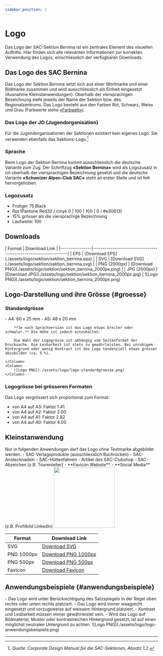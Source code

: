 ```yaml
---
sidebar_position: 1
---
```


# Logo
Das Logo der SAC-Sektion Bernina ist ein zentrales Element des visuellen Auftritts. Hier finden sich alle relevanten Informationen zur korrekten Verwendung des Logos, einschliesslich der verfügbaren Downloads.


## Das Logo des SAC Bernina
Das Logo der Sektion Bernina setzt sich aus einer Wortmarke und einer Bildmarke zusammen und wird ausschliesslich als Einheit eingesetzt (Ausnahme Kleinstanwendungen). Oberhalb der viersprachigen Bezeichnung steht jeweils der Name der Sektion bzw. des Regionalzentrums. Das Logo besteht aus den Farben Rot, Schwarz, Weiss und Grau (Farbwerte siehe [«Farbwelt»](./farbwelt)).


### Das Logo der JO (Jugendorganisation)
Für die Jugendorganisationen der Sektionen existiert kein eigenes Logo. Sie verwenden ebenfalls das Sektions-Logo.[^1]


### Sprache
Beim Logo der Sektion Bernina kommt ausschliesslich die deutsche Variante zum Zug. Der Schriftzug **«Sektion Bernina»** wird als Logozusatz in rot oberhalb der viersprachigen Bezeichnung gesetzt und die deutsche Variante **«Schweizer Alpen-Club SAC»** steht an erster Stelle und ist fett hervorgehoben.


### Logozusatz
- Frutiger 75 Black
- Rot (Pantone Red32 / cmyk 0 | 100 | 100 | 0 / #e30613)
- 15% grösser als die viersprachige Bezeichnung
- Laufweite: 100


## Downloads

<Columns> 
    <Columns> 
        <Column className='text--left'>
            | Format         | Download Link                                                   |
            |----------------|-----------------------------------------------------------------|
            | EPS            | [Download EPS](./assets/logo/sektion/sektion_bernina.eps)          |
            | SVG            | [Download SVG](./assets/logo/sektion/sektion_bernina.svg)          |
            | PNG (2000px)   | [Download PNG](./assets/logo/sektion/sektion_bernina_2000px.png) |
            | JPG (2000px)   | [Download JPG](./assets/logo/sektion/sektion_bernina_2000px.jpg) |
        </Column>
        <Column className='text--center'>
            ![Logo PNG](./assets/logo/sektion/sektion_bernina_2000px.png)
        </Column>
    </Columns>
</Columns>


## Logo-Darstellung und ihre Grösse {#groesse}

### Standardgrösse
<Columns> 
    <Column className='text--left'>
        - A4: 60 x 25 mm
        - A5: 48 x 20 mm

        **Je nach Sprachversion ist das Logo etwas breiter oder schmaler.** Die Höhe ist jedoch einzuhalten.

        Die Wahl der Logogrösse ist abhängig vom Seitenformat der Drucksache. Die Lesbarkeit ist stets zu gewährleisten. Bei unruhigem Hintergrund oder wenig Kontrast ist das Logo tendenziell etwas grösser abzubilden (ca. 5 %).

    </Column>
    <Column>
        ![Logo PNG](./assets/logo/logo-standardgroesse.png)
    </Column>
</Columns>



### Logogrösse bei grösseren Formaten
Das Logo vergrössert sich proportional zum Format:
- von A4 auf A3: Faktor 1.41
- von A4 auf A2: Faktor 2.00
- von A4 auf A1: Faktor 2.82
- von A4 auf A0: Faktor 4.00


## Kleinstanwendung
<Columns> 
    <Column className='text--left'>
        Nur in folgenden Anwendungen darf das Logo ohne Textmarke abgebildet werden.
        - SAC-Verlagsprodukte (ausschliesslich Buchrücken)
        - SAC-Anstecknadeln
        - SAC-Hüttenfahnen
        - Artikel des SAC-Clubshop
        - SAC-Abzeichen (z.B. Tourenleiter)
        - **Favicon Website**
        - **Social Media** (z.B. Profilbild LinkedIn)
    </Column>
    <Column className="text--right">
    <img
        src={require('./assets/logo/kleinstanwendung/logo_1000px.png').default}
        width="200"
        />
    </Column>
</Columns> 



| Format      | Download Link                                                |
|-------------|--------------------------------------------------------------|
| SVG         | [Download SVG](./assets/logo/kleinstanwendung/logo.svg)         |
| PNG 1000px  | [Download PNG 1000px](./assets/logo/kleinstanwendung/logo_1000px.png) |
| PNG 500px   | [Download PNG 500px](./assets/logo/kleinstanwendung/logo_500px.png)   |
| Favicon     | [Download Favicon](./assets/logo/kleinstanwendung/favicon.ico)  |



## Anwendungsbeispiele {#anwendungsbeispiele}
<Columns> 
    <Column className='text--left'>
        - Das Logo wird unter Berücksichtigung des Satzspiegels in der Regel oben rechts oder unten rechts platziert.
        - Das Logo wird immer waagrecht eingesetzt und vorzugsweise auf weissem Hintergrund platziert.
        - Kontrast und Lesbarkeit müssen immer gewährleistet sein. 
        - Wird das Logo auf Bildmaterial, Muster oder kontrastreichen Hintergrund gesetzt, ist auf einen möglichst neutralen Untergrund zu achten.
    </Column>
    <Column>
        ![Logo PNG](./assets/logo/logo-anwendungsbeispiele.png)
    </Column>
</Columns> 


---
[^1]: *Quelle: Corporate Design Manual für die SAC-Sektionen, Absatz 1.2*.
